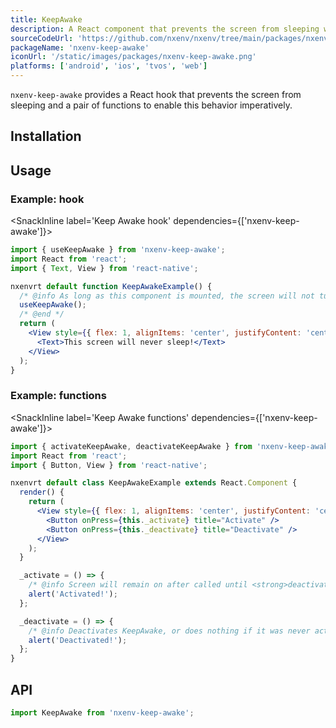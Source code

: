 ```yaml
---
title: KeepAwake
description: A React component that prevents the screen from sleeping when rendered.
sourceCodeUrl: 'https://github.com/nxenv/nxenv/tree/main/packages/nxenv-keep-awake'
packageName: 'nxenv-keep-awake'
iconUrl: '/static/images/packages/nxenv-keep-awake.png'
platforms: ['android', 'ios', 'tvos', 'web']
---
```



`nxenv-keep-awake` provides a React hook that prevents the screen from sleeping and a pair of functions to enable this behavior imperatively.

## Installation

<APIInstallSection />

## Usage

### Example: hook

<SnackInline label='Keep Awake hook' dependencies={['nxenv-keep-awake']}>

```jsx
import { useKeepAwake } from 'nxenv-keep-awake';
import React from 'react';
import { Text, View } from 'react-native';

nxenvrt default function KeepAwakeExample() {
  /* @info As long as this component is mounted, the screen will not turn off from being idle. */
  useKeepAwake();
  /* @end */
  return (
    <View style={{ flex: 1, alignItems: 'center', justifyContent: 'center' }}>
      <Text>This screen will never sleep!</Text>
    </View>
  );
}
```

</SnackInline>

### Example: functions

<SnackInline label='Keep Awake functions' dependencies={['nxenv-keep-awake']}>

```jsx
import { activateKeepAwake, deactivateKeepAwake } from 'nxenv-keep-awake';
import React from 'react';
import { Button, View } from 'react-native';

nxenvrt default class KeepAwakeExample extends React.Component {
  render() {
    return (
      <View style={{ flex: 1, alignItems: 'center', justifyContent: 'center' }}>
        <Button onPress={this._activate} title="Activate" />
        <Button onPress={this._deactivate} title="Deactivate" />
      </View>
    );
  }

  _activate = () => {
    /* @info Screen will remain on after called until <strong>deactivateKeepAwake()</strong> is called. */ activateKeepAwake(); /* @end */
    alert('Activated!');
  };

  _deactivate = () => {
    /* @info Deactivates KeepAwake, or does nothing if it was never activated. */ deactivateKeepAwake(); /* @end */
    alert('Deactivated!');
  };
}
```

</SnackInline>

## API

```js
import KeepAwake from 'nxenv-keep-awake';
```

<APISection packageName="nxenv-keep-awake" apiName="KeepAwake" />
